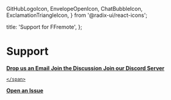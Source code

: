   GitHubLogoIcon,
  EnvelopeOpenIcon,
  ChatBubbleIcon,
  ExclamationTriangleIcon,
} from '@radix-ui/react-icons';

  title: 'Support for FFremote',
};

# Support

<div className="grid md:grid-cols-2 gap-3 md:gap-8">
  <a
    href="mailto:hello@elwood.company"
    className="border p-6 rounded-lg flex items-center space-x-6 hover:bg-muted no-underline">
    <EnvelopeOpenIcon className="size-10" />
    <span className="flex flex-col">
      <strong className="text-lg">Drop us an Email</strong>
    </span>
  </a>
  <a
    href="https://github.com/orgs/elwood-software/discussions"
    className="border p-6 rounded-lg flex items-center space-x-6 hover:bg-muted no-underline">
    <GitHubLogoIcon className="size-10" />
    <span className="flex flex-col">
      <strong className="text-lg">Join the Discussion</strong>
    </span>

  </a>
  <a
    href="https://discord.gg/JQnas7MM"
    className="border p-6 rounded-lg flex items-center space-x-6 hover:bg-muted no-underline">
    <ChatBubbleIcon className="size-10" />
    <span className="flex flex-col">
      <strong className="text-lg">Join our Discord Server</strong>

    </span>

  </a>
  <a
    href="https://github.com/elwood-software/elwood/issues"
    className="border p-6 rounded-lg flex items-center space-x-6 hover:bg-muted no-underline">
    <ExclamationTriangleIcon className="size-10" />
    <span className="flex flex-col">
      <strong className="text-lg">Open an Issue</strong>
    </span>
  </a>
</div>
